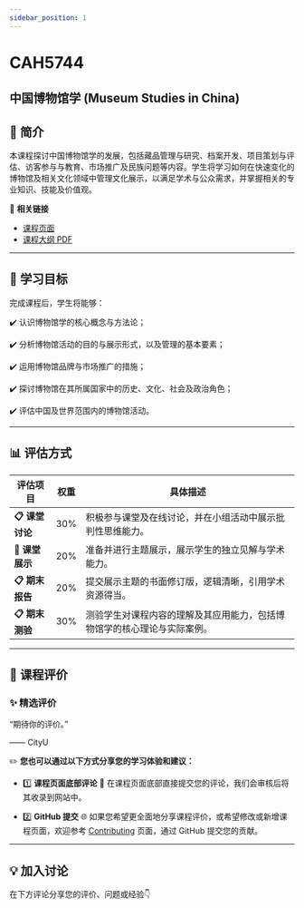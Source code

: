 ```yaml
---
sidebar_position: 1
---
```


# CAH5744
## 中国博物馆学 (Museum Studies in China)

## **📘 简介**
本课程探讨中国博物馆学的发展，包括藏品管理与研究、档案开发、项目策划与评估、访客参与与教育、市场推广及民族问题等内容。学生将学习如何在快速变化的博物馆及相关文化领域中管理文化展示，以满足学术与公众需求，并掌握相关的专业知识、技能及价值观。

🔗 **相关链接**
- [课程页面](https://www.cityu.edu.hk/catalogue/pg/202425/course/CAH5744.htm)
- [课程大纲 PDF](https://www.cityu.edu.hk/catalogue/pg/202425/course/CAH5744.pdf)

---

## **🎯 学习目标**

完成课程后，学生将能够：

✔️ 认识博物馆学的核心概念与方法论；

✔️ 分析博物馆活动的目的与展示形式，以及管理的基本要素；

✔️ 运用博物馆品牌与市场推广的措施；

✔️ 探讨博物馆在其所属国家中的历史、文化、社会及政治角色；

✔️ 评估中国及世界范围内的博物馆活动。

---

## **📊 评估方式**

| **评估项目**           | **权重** | **具体描述**                                                                                       |
|-----------------------|---------|---------------------------------------------------------------------------------------------------|
| **📋 课堂讨论**         | 30%     | 积极参与课堂及在线讨论，并在小组活动中展示批判性思维能力。                                               |
| **📂 课堂展示**         | 20%     | 准备并进行主题展示，展示学生的独立见解与学术能力。                                                     |
| **📋 期末报告**         | 20%     | 提交展示主题的书面修订版，逻辑清晰，引用学术资源得当。                                                   |
| **📋 期末测验**         | 30%     | 测验学生对课程内容的理解及其应用能力，包括博物馆学的核心理论与实际案例。                                     |

---

## **💬 课程评价**

### ✨ **精选评价**
<div className={commentStyles.commentBox}>
    <p className={commentStyles.commentText}>
        “期待你的评价。”
    </p>
    <p className={commentStyles.commentAuthor}>—— CityU</p>
</div>

✏️ **您也可以通过以下方式分享您的学习体验和建议：**

- 1️⃣ **课程页面底部评论**
💬 在课程页面底部直接提交您的评论，我们会审核后将其收录到网站中。

- 2️⃣ **GitHub 提交**
🌐 如果您希望更全面地分享课程评价，或希望修改或新增课程页面，欢迎参考 [Contributing](https://penjc.github.io/cityU-navigator/contributing) 页面，通过 GitHub 提交您的贡献。

---

## **💡 加入讨论**

在下方评论分享您的评价、问题或经验👇
<Utterances />
